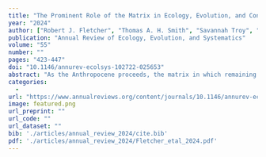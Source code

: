 ```yaml
---
title: "The Prominent Role of the Matrix in Ecology, Evolution, and Conservation"
year: "2024"
author: ["Robert J. Fletcher", "Thomas A. H. Smith", "Savannah Troy", "Nicholas Kortessis", "Edgar C. Turner", "Emilio M. Bruna", "Robert D. Holt"]
publication: "Annual Review of Ecology, Evolution, and Systematics"
volume: "55"
number: ""
pages: "423-447"
doi: "10.1146/annurev-ecolsys-102722-025653"
abstract: "As the Anthropocene proceeds, the matrix in which remaining habitats are embedded is an increasingly dominant component of altered landscapes. The matrix appears to have diverse and far-reaching effects, yet our understanding of the causes and consequences of these effects remains limited. We first synthesize the broad range of perspectives on the matrix, provide a generalized framing that captures these perspectives, and propose hypotheses for how and why the matrix matters for ecological and evolutionary processes. We then summarize evidence for these hypotheses from experiments in which the matrix was manipulated. Nearly all experiments revealed matrix effects, including changes in local spillover, individual movement and dispersal, and use of resources in the matrix. Finally, we discuss how the matrix has been, and should be, incorporated into conservation and management and suggest future issues to advance research on and applications of the matrix in ecology, evolution, and conservation."
categories: 
  - 
url: "https://www.annualreviews.org/content/journals/10.1146/annurev-ecolsys-102722-025653"
image: featured.png
url_preprint: ""
url_code: ""
url_dataset: ""
bib: './articles/annual_review_2024/cite.bib'
pdf: './articles/annual_review_2024/Fletcher_etal_2024.pdf'
---
```

